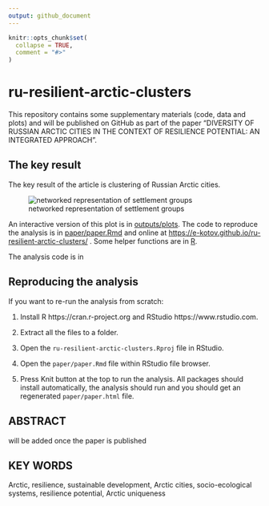 ```yaml
---
output: github_document
---
```


<!-- README.md is generated from README.Rmd. Please edit that file -->

```r
knitr::opts_chunk$set(
  collapse = TRUE,
  comment = "#>"
)
```

# ru-resilient-arctic-clusters


<!-- badges: start -->
<!-- badges: end -->

This repository contains some supplementary materials (code, data and plots) and will be published on GitHub as part of the paper "DIVERSITY OF RUSSIAN ARCTIC CITIES IN THE CONTEXT OF RESILIENCE POTENTIAL: AN INTEGRATED APPROACH".

## The key result

The key result of the article is clustering of Russian Arctic cities.

![networked representation of settlement groups](images/umap_net_en.png)

An interactive version of this plot is in [outputs/plots](outputs/plots). The code to reproduce the analysis is in [paper/paper.Rmd](paper/paper.Rmd) and online at [https://e-kotov.github.io/ru-resilient-arctic-clusters/](https://e-kotov.github.io/ru-resilient-arctic-clusters/) . Some helper functions are in [R](R).

The analysis code is in 

## Reproducing the analysis

If you want to re-run the analysis from scratch:

1. Install R https://cran.r-project.org and RStudio https://www.rstudio.com.

2. Extract all the files to a folder.

3. Open the `ru-resilient-arctic-clusters.Rproj` file in RStudio.

4. Open the `paper/paper.Rmd` file within RStudio file browser.

5. Press Knit button at the top to run the analysis. All packages should install automatically, the analysis should run and you should get an regenerated `paper/paper.html` file.

## ABSTRACT

will be added once the paper is published

## KEY WORDS
Arctic, resilience, sustainable development, Arctic cities, socio-ecological systems, resilience potential, Arctic uniqueness
